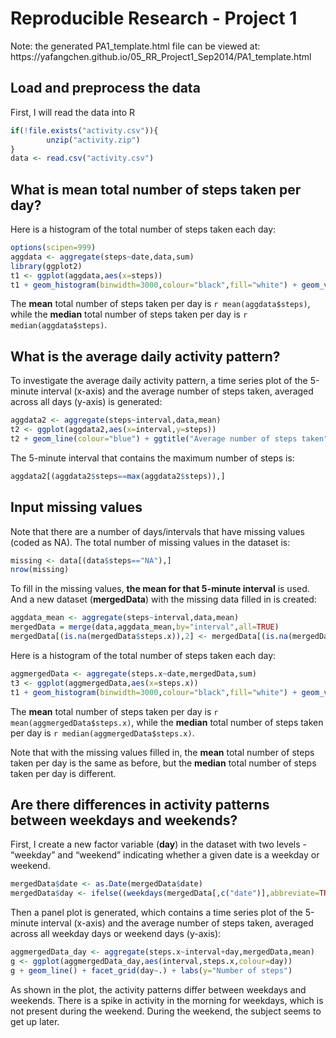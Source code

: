 Reproducible Research - Project 1
========================================================
Note: the generated PA1_template.html file can be viewed at: https://yafangchen.github.io/05_RR_Project1_Sep2014/PA1_template.html

## Load and preprocess the data
First, I will read the data into R

```r
if(!file.exists("activity.csv")){
        unzip("activity.zip")
}
data <- read.csv("activity.csv")
```

## What is mean total number of steps taken per day?
Here is a histogram of the total number of steps taken each day:

```r
options(scipen=999)
aggdata <- aggregate(steps~date,data,sum)
library(ggplot2)
t1 <- ggplot(aggdata,aes(x=steps))
t1 + geom_histogram(binwidth=3000,colour="black",fill="white") + geom_vline(aes(xintercept=mean(aggdata$steps)),color="red",linetype="longdash",size=1) + geom_vline(aes(xintercept=median(aggdata$steps)), color="blue",linetype="dotted",size=1) + ggtitle("Total steps taken each day (with missing data)")
```

The **mean** total number of steps taken per day is `r mean(aggdata$steps)`, while the **median** total number of steps taken per day is `r median(aggdata$steps)`.

## What is the average daily activity pattern?
To investigate the average daily activity pattern, a time series plot of the 5-minute interval (x-axis) and the average number of steps taken, averaged across all days (y-axis) is generated:

```r
aggdata2 <- aggregate(steps~interval,data,mean)
t2 <- ggplot(aggdata2,aes(x=interval,y=steps))
t2 + geom_line(colour="blue") + ggtitle("Average number of steps taken")
```

The 5-minute interval that contains the maximum number of steps is:

```r
aggdata2[(aggdata2$steps==max(aggdata2$steps)),]
```

## Input missing values
Note that there are a number of days/intervals that have missing values (coded as NA). The total number of missing values in the dataset is:

```r
missing <- data[(data$steps=="NA"),]
nrow(missing)
```

To fill in the missing values, **the mean for that 5-minute interval** is used. And a new dataset (**mergedData**) with the missing data filled in is created:

```r
aggdata_mean <- aggregate(steps~interval,data,mean)
mergedData = merge(data,aggdata_mean,by="interval",all=TRUE)
mergedData[(is.na(mergedData$steps.x)),2] <- mergedData[(is.na(mergedData$steps.x)),4]
```

Here is a histogram of the total number of steps taken each day:

```r
aggmergedData <- aggregate(steps.x~date,mergedData,sum)
t3 <- ggplot(aggmergedData,aes(x=steps.x))
t1 + geom_histogram(binwidth=3000,colour="black",fill="white") + geom_vline(aes(xintercept=mean(aggmergedData$steps.x)),color="red",linetype="longdash",size=1) + geom_vline(aes(xintercept=median(aggmergedData$steps.x)), color="blue",linetype="dotted",size=1) + ggtitle("Total steps taken each day (no missing data)")
```

The **mean** total number of steps taken per day is `r mean(aggmergedData$steps.x)`, while the **median** total number of steps taken per day is `r median(aggmergedData$steps.x)`.

Note that with the missing values filled in, the **mean** total number of steps taken per day is the same as before, but the **median** total number of steps taken per day is different.

## Are there differences in activity patterns between weekdays and weekends?
First, I create a new factor variable (**day**) in the dataset with two levels - "weekday" and "weekend" indicating whether a given date is a weekday or weekend.

```r
mergedData$date <- as.Date(mergedData$date)
mergedData$day <- ifelse((weekdays(mergedData[,c("date")],abbreviate=TRUE) %in% c("Mon","Tue","Wed","Thu","Fri")),"Weekday","Weekend")
```

Then a panel plot is generated, which contains a time series plot of the 5-minute interval (x-axis) and the average number of steps taken, averaged across all weekday days or weekend days (y-axis):

```r
aggmergedData_day <- aggregate(steps.x~interval+day,mergedData,mean)
g <- ggplot(aggmergedData_day,aes(interval,steps.x,colour=day))
g + geom_line() + facet_grid(day~.) + labs(y="Number of steps")
```

As shown in the plot, the activity patterns differ between weekdays and weekends. There is a spike in activity in the morning for weekdays, which is not present during the weekend. During the weekend, the subject seems to get up later.